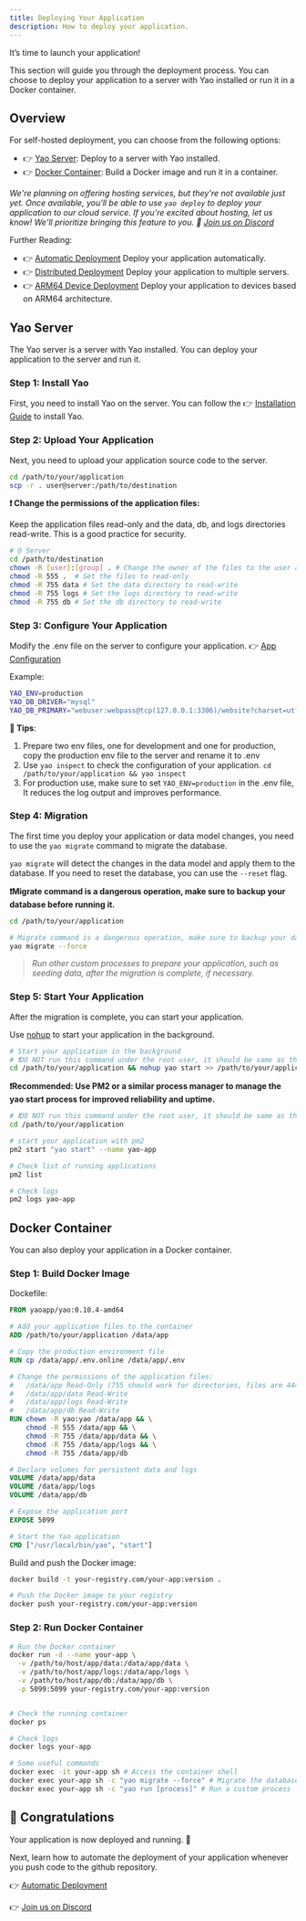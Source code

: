```yaml
---
title: Deploying Your Application
description: How to deploy your application.
---
```


It’s time to launch your application!

This section will guide you through the deployment process. You can choose to deploy your application to a server with Yao installed or run it in a Docker container.

## Overview

For self-hosted deployment, you can choose from the following options:

- 👉 [Yao Server](#yao-server): Deploy to a server with Yao installed.
- 👉 [Docker Container](#docker-container): Build a Docker image and run it in a container.

_We're planning on offering hosting services, but they're not available just yet. Once available, you'll be able to use `yao deploy` to deploy your application to our cloud service. If you're excited about hosting, let us know! We'll prioritize bringing this feature to you. 🤝 [Join us on Discord](https://discord.com/invite/BkMR2NUsjU)_

Further Reading:

- 👉 [Automatic Deployment](deploying-your-application/automatic-deployment) Deploy your application automatically.
- 👉 [Distributed Deployment](deploying-your-application/distributed-deployment) Deploy your application to multiple servers.
- 👉 [ARM64 Device Deployment](deploying-your-application/arm64-device-deployment) Deploy your application to devices based on ARM64 architecture.

## Yao Server

The Yao server is a server with Yao installed. You can deploy your application to the server and run it.

### Step 1: Install Yao

First, you need to install Yao on the server. You can follow the 👉 [Installation Guide](../getting-started/installation) to install Yao.

### Step 2: Upload Your Application

Next, you need to upload your application source code to the server.

```bash
cd /path/to/your/application
scp -r . user@server:/path/to/destination
```

**❗ Change the permissions of the application files:**

Keep the application files read-only and the data, db, and logs directories read-write. This is a good practice for security.

```bash
# @ Server
cd /path/to/destination
chown -R [user]:[group] . # Change the owner of the files to the user and group, e.g., webuser:webuser
chmod -R 555 .  # Set the files to read-only
chmod -R 755 data # Set the data directory to read-write
chmod -R 755 logs # Set the logs directory to read-write
chmod -R 755 db # Set the db directory to read-write
```

### Step 3: Configure Your Application

Modify the .env file on the server to configure your application. 👉 [App Configuration](../building-your-application/app-configuration#environment-variables)

Example:

```bash
YAO_ENV=production
YAO_DB_DRIVER="mysql"
YAO_DB_PRIMARY="webuser:webpass@tcp(127.0.0.1:3306)/website?charset=utf8mb4&parseTime=True&loc=Local"
```

**📜 Tips**:

1. Prepare two env files, one for development and one for production, copy the production env file to the server and rename it to .env
2. Use `yao inspect` to check the configuration of your application. `cd /path/to/your/application && yao inspect`
3. For production use, make sure to set `YAO_ENV=production` in the .env file, It reduces the log output and improves performance.

### Step 4: Migration

The first time you deploy your application or data model changes, you need to use the `yao migrate` command to migrate the database.

`yao migrate` will detect the changes in the data model and apply them to the database. If you need to reset the database, you can use the `--reset` flag.

**❗Migrate command is a dangerous operation, make sure to backup your database before running it.**

```bash
cd /path/to/your/application

# Migrate command is a dangerous operation, make sure to backup your database before running it.
yao migrate --force
```

> _Run other custom processes to prepare your application, such as seeding data, after the migration is complete, if necessary._

### Step 5: Start Your Application

After the migration is complete, you can start your application.

Use [nohup](https://man7.org/linux/man-pages/man1/nohup.1p.html) to start your application in the background.

```bash
# Start your application in the background
# ❗DO NOT run this command under the root user, it should be same as the owner of the application files.
cd /path/to/your/application && nohup yao start >> /path/to/your/application/yao.log 2>&1 &
```

**❗Recommended: Use PM2 or a similar process manager to manage the yao start process for improved reliability and uptime.**

```bash
# ❗DO NOT run this command under the root user, it should be same as the owner of the application files.
cd /path/to/your/application

# start your application with pm2
pm2 start "yao start" --name yao-app

# Check list of running applications
pm2 list

# Check logs
pm2 logs yao-app
```

## Docker Container

You can also deploy your application in a Docker container.

### Step 1: Build Docker Image

Dockefile:

```Dockerfile
FROM yaoapp/yao:0.10.4-amd64

# Add your application files to the container
ADD /path/to/your/application /data/app

# Copy the production environment file
RUN cp /data/app/.env.online /data/app/.env

# Change the permissions of the application files:
#   /data/app Read-Only (755 should work for directories, files are 444)
#   /data/app/data Read-Write
#   /data/app/logs Read-Write
#   /data/app/db Read-Write
RUN chown -R yao:yao /data/app && \
    chmod -R 555 /data/app && \
    chmod -R 755 /data/app/data && \
    chmod -R 755 /data/app/logs && \
    chmod -R 755 /data/app/db

# Declare volumes for persistent data and logs
VOLUME /data/app/data
VOLUME /data/app/logs
VOLUME /data/app/db

# Expose the application port
EXPOSE 5099

# Start the Yao application
CMD ["/usr/local/bin/yao", "start"]
```

Build and push the Docker image:

```bash
docker build -t your-registry.com/your-app:version .

# Push the Docker image to your registry
docker push your-registry.com/your-app:version
```

### Step 2: Run Docker Container

```bash
# Run the Docker container
docker run -d --name your-app \
  -v /path/to/host/app/data:/data/app/data \
  -v /path/to/host/app/logs:/data/app/logs \
  -v /path/to/host/app/db:/data/app/db \
  -p 5099:5099 your-registry.com/your-app:version


# Check the running container
docker ps

# Check logs
docker logs your-app

# Some useful commands
docker exec -it your-app sh # Access the container shell
docker exec your-app sh -c "yao migrate --force" # Migrate the database
docker exec your-app sh -c "yao run [process]" # Run a custom process
```

## 🎉 Congratulations

Your application is now deployed and running. 🚀

Next, learn how to automate the deployment of your application whenever you push code to the github repository.

👉 [Automatic Deployment](deploying-your-application/automatic-deployment)

👉 [Join us on Discord](https://discord.com/invite/BkMR2NUsjU)
